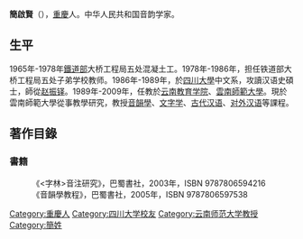 '''簡啟賢'''（{{bd|1949年|6月}}），[[重慶市|重慶]]人。中华人民共和国音韵学家。

==生平==
1965年-1978年[[中华人民共和国铁道部|鐵道部]]大桥工程局五处混凝土工。1978年-1986年，担任铁道部大桥工程局五处子弟学校教师。1986年-1989年，於[[四川大學|四川大學]]中文系，攻讀汉语史碩士，師從[[赵振铎|赵振铎]]。1989年-2009年，任教於[[云南教育学院|云南教育学院]]、[[雲南師範大學|雲南師範大學]]。現於雲南師範大學從事教學研究，教授[[音韻學|音韻學]]、[[文字学|文字学]]、[[古代汉语|古代汉语]]、[[对外汉语|对外汉语]]等課程。

==著作目錄==
===書籍===
:《<字林>音注研究》，巴蜀書社，2003年，ISBN 9787806594216
:《音韻學教程》，巴蜀書社，2005年，ISBN 9787806597538
{{DEFAULTSORT:J}}
[[Category:重慶人|Category:重慶人]]
[[Category:四川大学校友|Category:四川大学校友]]
[[Category:云南师范大学教授|Category:云南师范大学教授]]
[[Category:簡姓|Category:簡姓]]